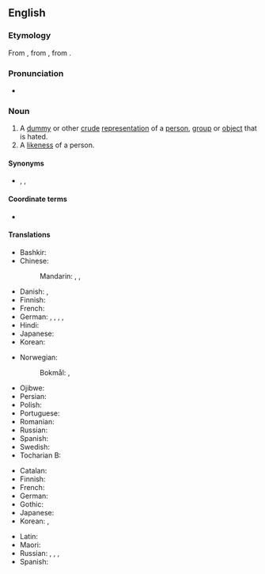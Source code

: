 ==English==

===Etymology===
From {{bor|en|fr|effigie}}, from {{der|en|la|effigiēs||likeness, effigy}}, from {{m|la|effingō||represent, portray}}.

===Pronunciation===
* {{IPA|en|/ˈɛfədʒi/}}

===Noun===
{{en-noun}}

# A [[dummy]] or other [[crude]] [[representation]] of a [[person]], [[group]] or [[object]] that is hated.
# A [[likeness]] of a person.

====Synonyms====
* {{sense|a likeness of a person}} {{l|en|figure}}, {{l|en|image}}, {{l|en|picture}}

====Coordinate terms====
* {{sense|crude representation of a person}} {{l|en|caricature}}

====Translations====
{{trans-top|dummy or other crude representation}}
* Bashkir: {{t|ba|ҡарасҡы|sc=Cyrl}}
* Chinese:
*: Mandarin: {{t+|cmn|假人|tr=jiǎrén|sc=Hani}}, {{t+|cmn|雕像|tr=diāoxiàng|sc=Hani}}, {{t+|cmn|肖像|tr=xiàoxiàng|sc=Hani}}
* Danish: {{t+|da|afbildning|c}}, {{t|da|statue|c}}
* Finnish: {{t+|fi|nukke}}
* French: {{t+|fr|effigie|f}}
* German: {{t+|de|Abbild|n}}, {{t+|de|Bildnis|n}}, {{t+|de|Puppe|f}}, {{t+|de|Karikatur|f}}, {{t|de|Zerrbild|n}}
* Hindi: {{t+|hi|पुतला|m}}
* Japanese: {{t+|ja|肖像|tr=しょうぞう, shōzō}}
* Korean: {{t+|ko|모형}}
{{trans-mid}}
* Norwegian:
*: Bokmål: {{t+|nb|dukke|m|f}}, {{t|nb|avbildning|m|f}}
* Ojibwe: {{t|oj|mazinichigan}}
* Persian: {{t+|fa|آدمک|tr=âdamak|sc=fa-Arab}}
* Polish: {{t+|pl|kukła|f}}
* Portuguese: {{t+|pt|efígie|f}}
* Romanian: {{t+|ro|efigie|f}}
* Russian: {{t+|ru|чу́чело|n}}
* Spanish: {{t+|es|efigie|f}}
* Swedish: {{t+|sv|avbildning}}
* Tocharian B: {{t|txb|soye}}
{{trans-bottom}}

{{trans-top|likeness of a person}}
* Catalan: {{t+|ca|efígie|f}}
* Finnish: {{t+|fi|kuva}}
* French: {{t+|fr|effigie|f}}
* German: {{t+|de|Bildnis|n}}
* Gothic: {{t|got|𐍆𐍂𐌹𐍃𐌰𐌷𐍄𐍃|f}}
* Japanese: {{t+|ja|画像|tr=がぞう, gazō}}
* Korean: {{t+|ko|초상|sc=Kore}}, {{t+|ko|화상|sc=Kore}}
{{trans-mid}}
* Latin: {{t|la|effigiēs|f}}
* Maori: {{t|mi|pakoko}}
* Russian: {{t+|ru|изображе́ние|n}}, {{t+|ru|карти́на|f}}, {{t+|ru|портре́т|m}}, {{qualifier|likeness}} {{t+|ru|схо́дство|n}}
* Spanish: {{t+|es|efigie|f}}
{{trans-bottom}}